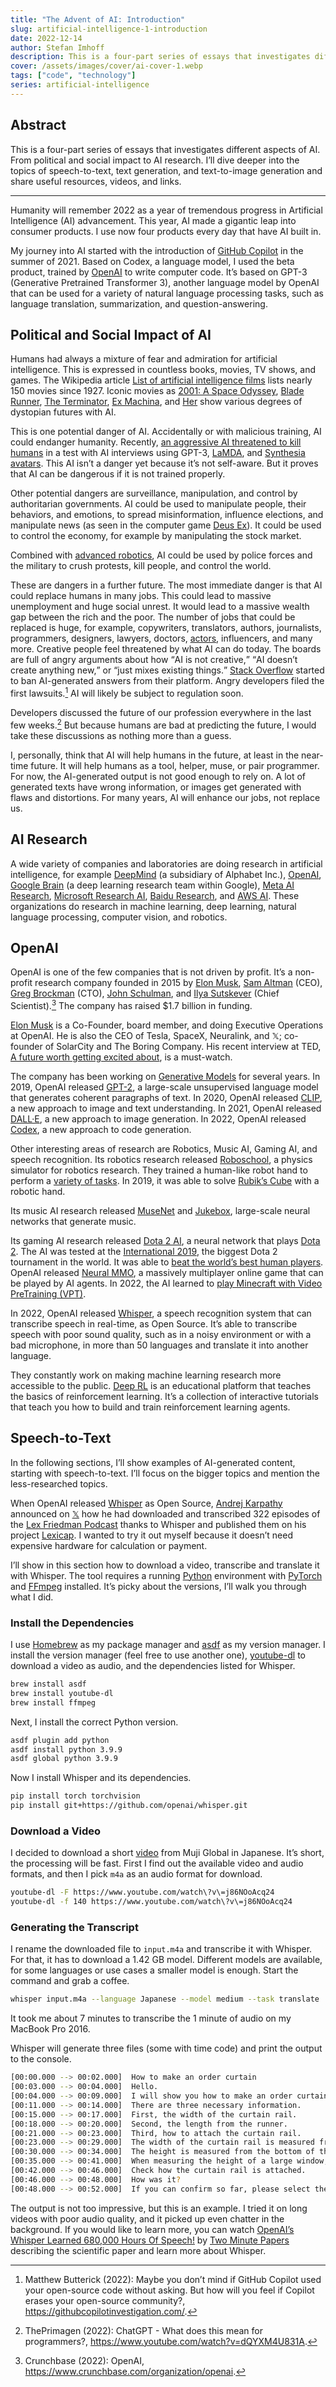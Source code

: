 ```yaml
---
title: "The Advent of AI: Introduction"
slug: artificial-intelligence-1-introduction
date: 2022-12-14
author: Stefan Imhoff
description: This is a four-part series of essays that investigates different aspects of AI.
cover: /assets/images/cover/ai-cover-1.webp
tags: ["code", "technology"]
series: artificial-intelligence
---
```


## Abstract

This is a four-part series of essays that investigates different aspects of AI. From political and social impact to AI research. I’ll dive deeper into the topics of speech-to-text, text generation, and text-to-image generation and share useful resources, videos, and links.

---

Humanity will remember 2022 as a year of tremendous progress in Artificial Intelligence (AI) advancement. This year, AI made a gigantic leap into consumer products. I use now four products every day that have AI built in.

My journey into AI started with the introduction of [GitHub Copilot](https://copilot.github.com/) in the summer of 2021. Based on Codex, a language model, I used the beta product, trained by [OpenAI](https://openai.com/) to write computer code. It’s based on GPT-3 (Generative Pretrained Transformer 3), another language model by OpenAI that can be used for a variety of natural language processing tasks, such as language translation, summarization, and question-answering.

## Political and Social Impact of AI

Humans had always a mixture of fear and admiration for artificial intelligence. This is expressed in countless books, movies, TV shows, and games. The Wikipedia article [List of artificial intelligence films](https://en.wikipedia.org/wiki/List_of_artificial_intelligence_films) lists nearly 150 movies since 1927. Iconic movies as [2001: A Space Odyssey](https://www.themoviedb.org/movie/62-2001-a-space-odyssey), [Blade Runner](https://www.themoviedb.org/movie/78-blade-runner), [The Terminator](https://www.themoviedb.org/movie/218-the-terminator), [Ex Machina](https://www.themoviedb.org/movie/264660-ex-machina), and [Her](https://www.themoviedb.org/movie/152601-her) show various degrees of dystopian futures with AI.

This is one potential danger of AI. Accidentally or with malicious training, AI could endanger humanity. Recently, [an aggressive AI threatened to kill humans](https://www.youtube.com/watch?v=Fbc1Xeif0pY) in a test with AI interviews using GPT-3, [LaMDA](https://blog.google/technology/ai/lamda/), and [Synthesia avatars](https://www.synthesia.io/features/avatars). This AI isn’t a danger yet because it’s not self-aware. But it proves that AI can be dangerous if it is not trained properly.

Other potential dangers are surveillance, manipulation, and control by authoritarian governments. AI could be used to manipulate people, their behaviors, and emotions, to spread misinformation, influence elections, and manipulate news (as seen in the computer game [Deus Ex](https://www.youtube.com/watch?v=HOcTxxyJJlw)). It could be used to control the economy, for example by manipulating the stock market.

Combined with [advanced robotics](https://www.bostondynamics.com/), AI could be used by police forces and the military to crush protests, kill people, and control the world.

These are dangers in a further future. The most immediate danger is that AI could replace humans in many jobs. This could lead to massive unemployment and huge social unrest. It would lead to a massive wealth gap between the rich and the poor. The number of jobs that could be replaced is huge, for example, copywriters, translators, authors, journalists, programmers, designers, lawyers, doctors, [actors](https://x.com/HowThingsWork_/status/1593611370867531776), influencers, and many more. Creative people feel threatened by what AI can do today. The boards are full of angry arguments about how <q>AI is not creative,</q> <q>AI doesn’t create anything new,</q> or <q>just mixes existing things.</q> [Stack Overflow](https://stackoverflow.com/help/gpt-policy) started to ban AI-generated answers from their platform. Angry developers filed the first lawsuits.[^ghcinvestigation] AI will likely be subject to regulation soon.

Developers discussed the future of our profession everywhere in the last few weeks.[^theprimagen] But because humans are bad at predicting the future, I would take these discussions as nothing more than a guess.

I, personally, think that AI will help humans in the future, at least in the near-time future. It will help humans as a tool, helper, muse, or pair programmer. For now, the AI-generated output is not good enough to rely on. A lot of generated texts have wrong information, or images get generated with flaws and distortions. For many years, AI will enhance our jobs, not replace us.

## AI Research

A wide variety of companies and laboratories are doing research in artificial intelligence, for example [DeepMind](https://www.deepmind.com/) (a subsidiary of Alphabet Inc.), [OpenAI](https://openai.com/), [Google Brain](https://research.google/teams/brain/) (a deep learning research team within Google), [Meta AI Research](https://ai.facebook.com/), [Microsoft Research AI](https://www.microsoft.com/en-us/research/research-area/artificial-intelligence/), [Baidu Research](http://research.baidu.com/), and [AWS AI](https://aws.amazon.com/machine-learning/ai-services/). These organizations do research in machine learning, deep learning, natural language processing, computer vision, and robotics.

## OpenAI

OpenAI is one of the few companies that is not driven by profit. It’s a non-profit research company founded in 2015 by [Elon Musk](https://x.com/elonmusk), [Sam Altman](https://x.com/sama) (CEO), [Greg Brockman](https://x.com/gdb) (CTO), [John Schulman](https://x.com/johnschulman2), and [Ilya Sutskever](https://x.com/ilyasut) (Chief Scientist).[^crunchbase] The company has raised $1.7 billion in funding.

[Elon Musk](https://x.com/elonmusk) is a Co-Founder, board member, and doing Executive Operations at OpenAI. He is also the CEO of Tesla, SpaceX, Neuralink, and 𝕏; co-founder of SolarCity and The Boring Company. His recent interview at TED, [A future worth getting excited about](https://www.youtube.com/watch?v=YRvf00NooN8), is a must-watch.

The company has been working on [Generative Models](https://openai.com/blog/generative-models/) for several years. In 2019, OpenAI released [GPT-2](https://openai.com/blog/better-language-models/), a large-scale unsupervised language model that generates coherent paragraphs of text. In 2020, OpenAI released [CLIP](https://openai.com/blog/clip/), a new approach to image and text understanding. In 2021, OpenAI released [DALL·E](https://openai.com/blog/dall-e/), a new approach to image generation. In 2022, OpenAI released [Codex](https://openai.com/blog/openai-codex/), a new approach to code generation.

Other interesting areas of research are Robotics, Music AI, Gaming AI, and speech recognition. Its robotics research released [Roboschool](https://openai.com/blog/roboschool/), a physics simulator for robotics research. They trained a human-like robot hand to perform a [variety of tasks](https://openai.com/blog/learning-dexterity/). In 2019, it was able to solve [Rubik’s Cube](https://openai.com/blog/solving-rubiks-cube/) with a robotic hand.

Its music AI research released [MuseNet](https://openai.com/blog/musenet/) and [Jukebox](https://openai.com/blog/jukebox/), large-scale neural networks that generate music.

Its gaming AI research released [Dota 2 AI](https://openai.com/blog/dota-2/), a neural network that plays [Dota 2](https://www.dota2.com/). The AI was tested at the [International 2019](https://openai.com/the-international/), the biggest Dota 2 tournament in the world. It was able to [beat the world’s best human players](https://openai.com/blog/openai-five-defeats-dota-2-world-champions/). OpenAI released [Neural MMO](https://openai.com/blog/neural-mmo/), a massively multiplayer online game that can be played by AI agents. In 2022, the AI learned to [play Minecraft with Video PreTraining (VPT)](https://openai.com/blog/vpt/).

In 2022, OpenAI released [Whisper](https://openai.com/blog/whisper/), a speech recognition system that can transcribe speech in real-time, as Open Source. It’s able to transcribe speech with poor sound quality, such as in a noisy environment or with a bad microphone, in more than 50 languages and translate it into another language.

They constantly work on making machine learning research more accessible to the public. [Deep RL](https://openai.com/blog/spinning-up-in-deep-rl/) is an educational platform that teaches the basics of reinforcement learning. It’s a collection of interactive tutorials that teach you how to build and train reinforcement learning agents.

## Speech-to-Text

In the following sections, I’ll show examples of AI-generated content, starting with speech-to-text. I’ll focus on the bigger topics and mention the less-researched topics.

When OpenAI released [Whisper](https://github.com/openai/whisper) as Open Source, [Andrej Karpathy](https://karpathy.ai/) announced on [𝕏](https://x.com/karpathy/status/1574474950416617472) how he had downloaded and transcribed 322 episodes of the [Lex Friedman Podcast](https://lexfridman.com/podcast/) thanks to Whisper and published them on his project [Lexicap](https://karpathy.ai/lexicap/). I wanted to try it out myself because it doesn’t need expensive hardware for calculation or payment.

I’ll show in this section how to download a video, transcribe and translate it with Whisper. The tool requires a running [Python](https://www.python.org/) environment with [PyTorch](https://pytorch.org/) and [FFmpeg](https://ffmpeg.org/) installed. It’s picky about the versions, I’ll walk you through what I did.

### Install the Dependencies

I use [Homebrew](https://brew.sh/) as my package manager and [asdf](https://asdf-vm.com/) as my version manager. I install the version manager (feel free to use another one), [youtube-dl](https://youtube-dl.org/) to download a video as audio, and the dependencies listed for Whisper.

```bash
brew install asdf
brew install youtube-dl
brew install ffmpeg
```

Next, I install the correct Python version.

```bash
asdf plugin add python
asdf install python 3.9.9
asdf global python 3.9.9
```

Now I install Whisper and its dependencies.

```bash
pip install torch torchvision
pip install git+https://github.com/openai/whisper.git
```

### Download a Video

I decided to download a short [video](https://www.youtube.com/watch?v=j86NOoAcq24) from Muji Global in Japanese. It’s short, the processing will be fast. First I find out the available video and audio formats, and then I pick `m4a` as an audio format for download.

```bash
youtube-dl -F https://www.youtube.com/watch\?v\=j86NOoAcq24
youtube-dl -f 140 https://www.youtube.com/watch\?v\=j86NOoAcq24
```

### Generating the Transcript

I rename the downloaded file to `input.m4a` and transcribe it with Whisper. For that, it has to download a 1.42 GB model. Different models are available, for some languages or use cases a smaller model is enough. Start the command and grab a coffee.

```bash
whisper input.m4a --language Japanese --model medium --task translate
```

It took me about 7 minutes to transcribe the 1 minute of audio on my MacBook Pro 2016.

Whisper will generate three files (some with time code) and print the output to the console.

```bash
[00:00.000 --> 00:02.000]  How to make an order curtain
[00:03.000 --> 00:04.000]  Hello.
[00:04.000 --> 00:09.000]  I will show you how to make an order curtain.
[00:11.000 --> 00:14.000]  There are three necessary information.
[00:15.000 --> 00:17.000]  First, the width of the curtain rail.
[00:18.000 --> 00:20.000]  Second, the length from the runner.
[00:21.000 --> 00:23.000]  Third, how to attach the curtain rail.
[00:23.000 --> 00:29.000]  The width of the curtain rail is measured from the edge of the rail.
[00:30.000 --> 00:34.000]  The height is measured from the bottom of the runner.
[00:35.000 --> 00:41.000]  When measuring the height of a large window, it is easy to measure from the floor to the top.
[00:42.000 --> 00:46.000]  Check how the curtain rail is attached.
[00:46.000 --> 00:48.000]  How was it?
[00:48.000 --> 00:52.000]  If you can confirm so far, please select the curtain article.
```

The output is not too impressive, but this is an example. I tried it on long videos with poor audio quality, and it picked up even chatter in the background. If you would like to learn more, you can watch [OpenAI’s Whisper Learned 680,000 Hours Of Speech!](https://www.youtube.com/watch?v=nE5iVtwKerA) by [Two Minute Papers](https://www.youtube.com/@TwoMinutePapers) describing the scientific paper and learn more about Whisper.

[^crunchbase]: Crunchbase (2022): OpenAI, https://www.crunchbase.com/organization/openai.

[^ghcinvestigation]: Matthew Butterick (2022): Maybe you don’t mind if GitHub Copi­lot used your open-source code with­out ask­ing. But how will you feel if Copi­lot erases your open-source com­mu­nity?, https://githubcopilotinvestigation.com/.

[^theprimagen]: ThePrimagen (2022): ChatGPT - What does this mean for programmers?, https://www.youtube.com/watch?v=dQYXM4U831A.
